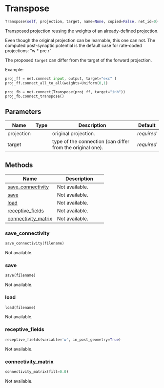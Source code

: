 # Transpose { #ANNarchy.extensions.convolution.Transpose.Transpose }

```python
Transpose(self, projection, target, name=None, copied=False, net_id=0)
```

Transposed projection reusing the weights of an already-defined projection. 

Even though the original projection can be learnable, this one can not. The computed post-synaptic potential is the default case for rate-coded projections: "w * pre.r"

The proposed `target` can differ from the target of the forward projection.

Example:

```python
proj_ff = net.connect input, output, target="exc" )
proj_ff.connect_all_to_all(weights=Uniform(0,1)

proj_fb = net.connect(Transpose(proj_ff, target="inh"))
proj_fb.connect_transpose()
````

## Parameters {.doc-section .doc-section-parameters}

| Name       | Type   | Description                                                | Default    |
|------------|--------|------------------------------------------------------------|------------|
| projection |        | original projection.                                       | _required_ |
| target     |        | type of the connection (can differ from the original one). | _required_ |

## Methods

| Name | Description |
| --- | --- |
| [save_connectivity](#ANNarchy.extensions.convolution.Transpose.Transpose.save_connectivity) | Not available. |
| [save](#ANNarchy.extensions.convolution.Transpose.Transpose.save) | Not available. |
| [load](#ANNarchy.extensions.convolution.Transpose.Transpose.load) | Not available. |
| [receptive_fields](#ANNarchy.extensions.convolution.Transpose.Transpose.receptive_fields) | Not available. |
| [connectivity_matrix](#ANNarchy.extensions.convolution.Transpose.Transpose.connectivity_matrix) | Not available. |

### save_connectivity { #ANNarchy.extensions.convolution.Transpose.Transpose.save_connectivity }

```python
save_connectivity(filename)
```

Not available.

### save { #ANNarchy.extensions.convolution.Transpose.Transpose.save }

```python
save(filename)
```

Not available.

### load { #ANNarchy.extensions.convolution.Transpose.Transpose.load }

```python
load(filename)
```

Not available.

### receptive_fields { #ANNarchy.extensions.convolution.Transpose.Transpose.receptive_fields }

```python
receptive_fields(variable='w', in_post_geometry=True)
```

Not available.

### connectivity_matrix { #ANNarchy.extensions.convolution.Transpose.Transpose.connectivity_matrix }

```python
connectivity_matrix(fill=0.0)
```

Not available.